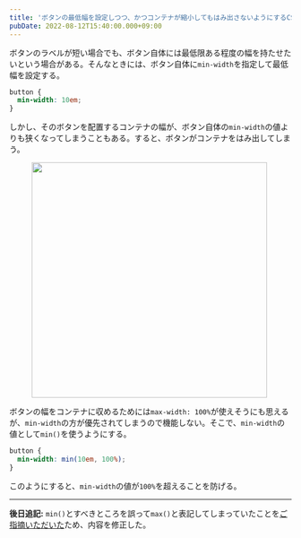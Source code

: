 ```yaml
---
title: 'ボタンの最低幅を設定しつつ、かつコンテナが縮小してもはみ出さないようにするCSS'
pubDate: 2022-08-12T15:40:00.000+09:00
---
```



ボタンのラベルが短い場合でも、ボタン自体には最低限ある程度の幅を持たせたいという場合がある。そんなときには、ボタン自体に`min-width`を指定して最低幅を設定する。

```css
button {
  min-width: 10em;
}
```

しかし、そのボタンを配置するコンテナの幅が、ボタン自体の`min-width`の値よりも狭くなってしまうこともある。すると、ボタンがコンテナをはみ出してしまう。

<figure>
  <Image
    src={import('./assets/2022-08-12-shrinkable-min-width/1.png')}
    alt=""
    style="width: calc(840/2/16*1rem);"
  />
</figure>

ボタンの幅をコンテナに収めるためには`max-width: 100%`が使えそうにも思えるが、`min-width`の方が優先されてしまうので機能しない。そこで、`min-width`の値として`min()`を使うようにする。

```css
button {
  min-width: min(10em, 100%);
}
```

このようにすると、`min-width`の値が`100%`を超えることを防げる。

<CodePen user="yuheiy" slug="PoRdReV" height={570} />

---

**後日追記:** `min()`とすべきところを誤って`max()`と表記してしまっていたことを[ご指摘いただいた](https://x.com/yuito_miki/status/1763156712079700377)ため、内容を修正した。
